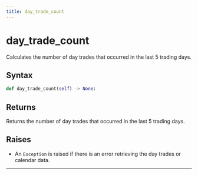 ```yaml
---
title: day_trade_count
---
```


# day_trade_count

Calculates the number of day trades that occurred in the last 5 trading days.

## Syntax

<DocParameterTable params={[]} />

```python
def day_trade_count(self) -> None:
```

## Returns

Returns the number of day trades that occurred in the last 5 trading days.

## Raises
- An `Exception` is raised if there is an error retrieving the day trades or calendar data.
---
